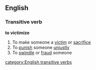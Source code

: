 ==English==
===Transitive verb===
'''to victimize'''
#To make someone a [[victim]] or [[sacrifice]]
#To [[punish]] someone [[unjustly]]
#To [[swindle]] or [[fraud]] someone
[[category:English transitive verbs]]